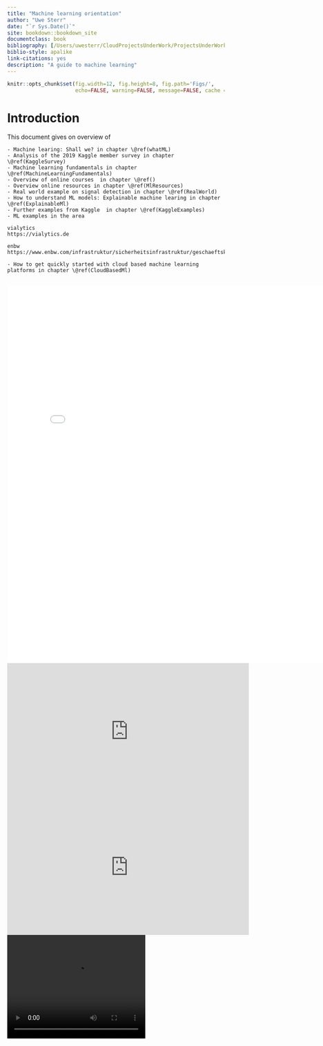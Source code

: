 ```yaml
--- 
title: "Machine learning orientation"
author: "Uwe Sterr"
date: "`r Sys.Date()`"
site: bookdown::bookdown_site
documentclass: book
bibliography: [/Users/uwesterr/CloudProjectsUnderWork/ProjectsUnderWork/bibliographyGeneral.bib]
biblio-style: apalike
link-citations: yes
description: "A guide to machine learning"
---
```



```r
knitr::opts_chunk$set(fig.width=12, fig.height=8, fig.path='Figs/',
                      echo=FALSE, warning=FALSE, message=FALSE, cache = TRUE)

```

# Introduction

This document gives on overview of

```block2
- Machine learing: Shall we? in chapter \@ref(whatML)
- Analysis of the 2019 Kaggle member survey in chapter \@ref(KaggleSurvey)
- Machine learning fundamentals in chapter \@ref(MachineLearningFundamentals)
- Overview of online courses  in chapter \@ref()
- Overview online resources in chapter \@ref(MlResources)
- Real world example on signal detection in chapter \@ref(RealWorld) 
- How to understand ML models: Explainable machine learing in chapter \@ref(ExplainableMl)
- Further examples from Kaggle  in chapter \@ref(KaggleExamples) 
- ML examples in the area

vialytics
https://vialytics.de 

enbw
https://www.enbw.com/infrastruktur/sicherheitsinfrastruktur/geschaeftskunden/produkte/safeplaces 

- How to get quickly started with cloud based machine learning platforms in chapter \@ref(CloudBasedMl) 


```


<embed src="../MachineLearningOrientierung.pdf" width="800" height="875" 
 type="application/pdf">


<iframe width="560" height="315" src="https://www.youtube.com/embed/gG6WnMb9Fho?start=1946" frameborder="0" allow="accelerometer; autoplay; encrypted-media; gyroscope; picture-in-picture" allowfullscreen></iframe>

<iframe width="560" height="315" src="https://www.youtube.com/embed/4MOx2_e5tug" frameborder="0" allow="accelerometer; autoplay; encrypted-media; gyroscope; picture-in-picture" allowfullscreen></iframe>



<video width="320" height="240" loop controls>
  <source src="images/VaihingenTubMovieV3WithSteeringAndSalient.mp4" type="video/mp4">
  Your browser does not support the video tag.
</video>



## Want to meet ML people from academia and industrie

- Machine Learning User Group Stuttgart MLUGS  
    - Technically oriented
    - 419 members
    - https://www.meetup.com/Machine-Learning-UserGroup-Stuttgart/
    

- Build selfdrving RoboCar  
    - hands on, build a real world system
    - 153 members
    - https://www.meetup.com/Esslingen-Makerspace/


<iframe width="560" height="315" src="https://www.youtube.com/embed/AFHtBDaqQqk" frameborder="0" allow="accelerometer; autoplay; encrypted-media; gyroscope; picture-in-picture" allowfullscreen></iframe>

    
- Stuttgart AI
    - More concepts and industrie presenting themself
    - 979 members
    - https://www.meetup.com/StuttgartAI/
    

